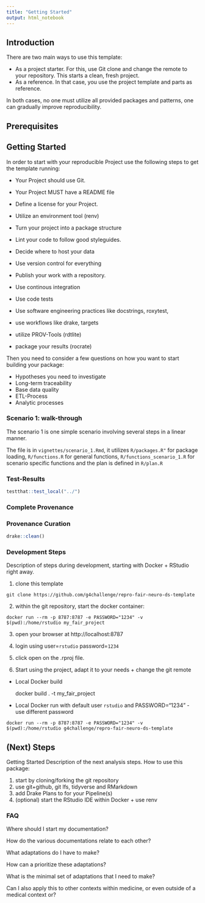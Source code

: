 ```yaml
---
title: "Getting Started"
output: html_notebook
---
```



## Introduction

There are two main ways to use this template:

- As a project starter. For this, use Git clone and change the remote to your repository. This starts a clean, fresh project.
- As a reference. In that case, you use the project template and parts as reference.

In both cases, no one must utilize all provided packages and patterns, one can gradually improve reproducibility.






## Prerequisites



## Getting Started


In order to start with your reproducible Project use the following steps to get the template running:

- Your Project should use Git.

- Your Project MUST have a README file

- Define a license for your Project.

- Utilize an environment tool (renv)

- Turn your project into a package structure

- Lint your code to follow good styleguides.

- Decide where to host your data

- Use version control for everything

- Publish your work with a repository.

- Use continous integration

- Use code tests

- Use software engineering practices like docstrings, roxytest, 

- use workflows like drake, targets

- utilize PROV-Tools (rdtlite)

- package your results (rocrate)


Then you need to consider a few questions on how you want to start building your package:

- Hypotheses you need to investigate
- Long-term traceability
- Base data quality
- ETL-Process
- Analytic processes


### Scenario 1: walk-through

The scenario 1 is one simple scenario involving several steps in a linear manner.

The file is in `vignettes/scenario_1.Rmd`, it utilizes `R/packages.R"` for package loading, `R/functions.R` for general functions,
`R/functions_scenario_1.R` for scenario specific functions and the plan is defined in `R/plan.R`

### Test-Results

```r
testthat::test_local("../")
```

### Complete Provenance


### Provenance Curation

```r
drake::clean()
```


### Development Steps

Description of steps during development, starting with Docker + RStudio right away.

1. clone this template

```
git clone https://github.com/g4challenge/repro-fair-neuro-ds-template
```

2. within the git repository, start the docker container:

```
docker run --rm -p 8787:8787 -e PASSWORD="1234" -v $(pwd):/home/rstudio my_fair_project 
```

3. open your browser at http://localhost:8787 

4. login using user=`rstudio` password=`1234`

5. click open on the .rproj file.

6. Start using the project, adapt it to your needs + change the git remote


- Local Docker build
    
    docker build . -t my_fair_project

- Local Docker run with default user `rstudio` and PASSWORD="1234" - use different password

```
docker run --rm -p 8787:8787 -e PASSWORD="1234" -v $(pwd):/home/rstudio g4challenge/repro-fair-neuro-ds-template
```

## (Next) Steps

Getting Started
Description of the next analysis steps. How to use this package:

1. start by cloning/forking the git repository
2. use git+github, git lfs, tidyverse and RMarkdown
3. add Drake Plans to for your Pipeline(s)
4. (optional) start the RStudio IDE within Docker + use renv


### FAQ

Where should I start my documentation? 


How do the various documentations relate to each other? 


What adaptations do I have to make? 

How can a prioritize these adaptations? 

What is the minimal set of adaptations that I need to make? 


Can I also apply this to other contexts within medicine, or even outside of a medical context or?

